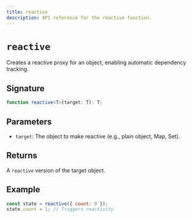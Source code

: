 ```yaml
---
title: reactive
description: API reference for the reactive function.
---
```


# `reactive`

Creates a reactive proxy for an object, enabling automatic dependency tracking.

## Signature

```typescript
function reactive<T>(target: T): T;
```

## Parameters

- `target`: The object to make reactive (e.g., plain object, Map, Set).

## Returns

A `reactive` version of the target object.

## Example

```javascript
const state = reactive({ count: 0 });
state.count = 1; // Triggers reactivity
```